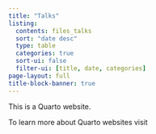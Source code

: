 ```yaml
---
title: "Talks"
listing:
  contents: files_talks
  sort: "date desc"
  type: table
  categories: true
  sort-ui: false
  filter-ui: [title, date, categories]
page-layout: full
title-block-banner: true
---
```


This is a Quarto website.

To learn more about Quarto websites visit
